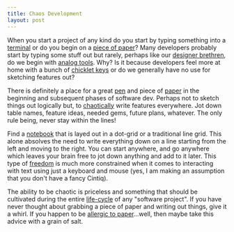 ```yaml
---
title: Chaos Development
layout: post
---
```


When you start a project of any kind do you start by typing something
into a [terminal][2] or do you begin on a [piece of paper][1]? Many
developers probably start by typing some stuff out but rarely, perhaps
like our [designer brethren][3], do we begin with [analog tools][4].
Why? Is it because developers feel more at home with a bunch of
[chicklet keys][5] or do we generally have no use for sketching
features out?

There is definitely a place for a great [pen][6] and piece of [paper][7] in the
beginning and subsequent phases of software dev. Perhaps not to sketch
things out logically but, to [chaotically][8] write features everywhere. Jot
down table names, feature ideas, needed gems, future plans, whatever.
The only rule being, never stay within the lines!

Find a [notebook][9] that is layed out in a dot-grid or a traditional
line grid. This alone absolves the need to write everything down on a
line starting from the left and moving to the right. You can start
anywhere, and go anywhere which leaves your brain free to jot down
anything and add to it later. This type of [freedom][10] is much more
constrained when it comes to interacting with text using just a keyboard
and mouse (yes, I am making an assumption that you don't have a fancy
Cintiq).

The ability to be chaotic is priceless and something that should be
cultivated during the entire [life-cycle][11] of any "software project".
If you have never thought about grabbing a piece of paper and writing
out things, give it a whirl. If you happen to be [allergic to
paper][12]...well, then maybe take this advice with a grain of salt.

[1]: http://fieldnotesbrand.com/
[2]: http://i.ytimg.com/vi/JYY2yj7B5cE/0.jpg
[3]: http://designers.mx/post/list/everyone/all
[4]: http://www.paddlepalace.com/
[5]: http://blog.lenovo.com/images/uploads/hero/TopView_T430s_crop.jpg
[6]: http://www.jetpens.com/Pilot-Hi-Tec-C-Gel-Ink-Pens/ct/284
[7]: http://doanepaper.com/
[8]: http://youtu.be/n-mpifTiPV4
[9]: http://www.rhodiapads.com/collections_boutique_dotPad.shtml
[10]: http://rlv.zcache.com/freedumb_tshirt-p235916646013340812enwjh_210.jpg
[11]: https://en.wikipedia.org/wiki/Agile_software_development
[12]: http://www.healthexpertadvice.org/forum/Allergies/Allergic-to-toilet-paper-40038.htm

